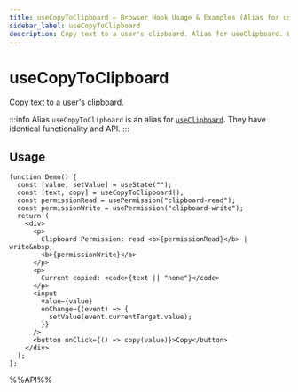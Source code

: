 ```yaml
---
title: useCopyToClipboard – Browser Hook Usage & Examples (Alias for useClipboard)
sidebar_label: useCopyToClipboard
description: Copy text to a user's clipboard. Alias for useClipboard. Learn usage patterns, best practices, and code examples for React developers.
---
```

# useCopyToClipboard

Copy text to a user's clipboard.

:::info Alias
`useCopyToClipboard` is an alias for [`useClipboard`](/browser/useClipboard). They have identical functionality and API.
:::

## Usage

```tsx live
function Demo() {
  const [value, setValue] = useState("");
  const [text, copy] = useCopyToClipboard();
  const permissionRead = usePermission("clipboard-read");
  const permissionWrite = usePermission("clipboard-write");
  return (
    <div>
      <p>
        Clipboard Permission: read <b>{permissionRead}</b> | write&nbsp;
        <b>{permissionWrite}</b>
      </p>
      <p>
        Current copied: <code>{text || "none"}</code>
      </p>
      <input
        value={value}
        onChange={(event) => {
          setValue(event.currentTarget.value);
        }}
      />
      <button onClick={() => copy(value)}>Copy</button>
    </div>
  );
};

```

%%API%%
